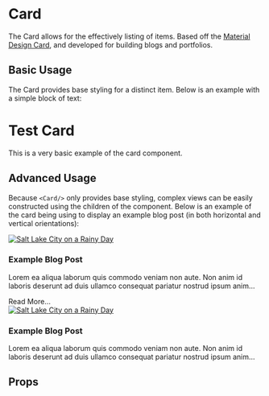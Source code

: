 
<Meta title="Card" component={Card} />


# Card

The Card allows for the effectively listing of items. Based off the [Material Design Card](https://material.io/components/cards/), and developed for building blogs and portfolios.

## Basic Usage

The Card provides base styling for a distinct item. Below is an example with a simple block of text:

<Canvas>
  <Card>
    <h1>Test Card</h1>
    <p>This is a very basic example of the card component.</p>
  </Card>
</Canvas>

## Advanced Usage

Because `<Card/>` only provides base styling, complex views can be easily constructed using the children of the component. Below is an example of the card being using to display an example blog post (in both horizontal and vertical orientations):

<Canvas>
  <Card style={{ width: "25vw" }}>
    <a href="#">
      <img
        style={{
          width: "100%",
          height: "100%",
          borderTopLeftRadius: "10px",
          borderTopRightRadius: "10px",
        }}
        src="/IMG_20170915_092012.jpg"
        alt="Salt Lake City on a Rainy Day"
      />
    </a>
    <div style={{ padding: "0.5em", paddingTop: "0" }}>
      <Hyperlink href="#">
        <h3>Example Blog Post</h3>
      </Hyperlink>
      <p>
        Lorem ea aliqua laborum quis commodo veniam non aute. Non anim id
        laboris deserunt ad duis ullamco consequat pariatur nostrud ipsum anim…
      </p>
      <Hyperlink href="#">Read More...</Hyperlink>
    </div>
  </Card>
</Canvas>

<Canvas>
  <Card style={{ display: "flex" }}>
    <a href="#">
      <img
        style={{
          width: "100%",
          height: "100%",
          borderTopLeftRadius: "10px",
          borderBottomLeftRadius: "10px",
        }}
        src="/IMG_20170915_092012.jpg"
        alt="Salt Lake City on a Rainy Day"
      />
    </a>
    <div
      style={{
        padding: "0.5em",
        paddingTop: "0",
        minWidth: "67%",
        display: "flex",
        flexDirection: "column",
        justifyContent: "center",
      }}
    >
      <Hyperlink href="#">
        <h3>Example Blog Post</h3>
      </Hyperlink>
      <p>
        Lorem ea aliqua laborum quis commodo veniam non aute. Non anim id
        laboris deserunt ad duis ullamco consequat pariatur nostrud ipsum anim…
      </p>
    </div>
  </Card>
</Canvas>

## Props

<ArgsTable of={Card} />
